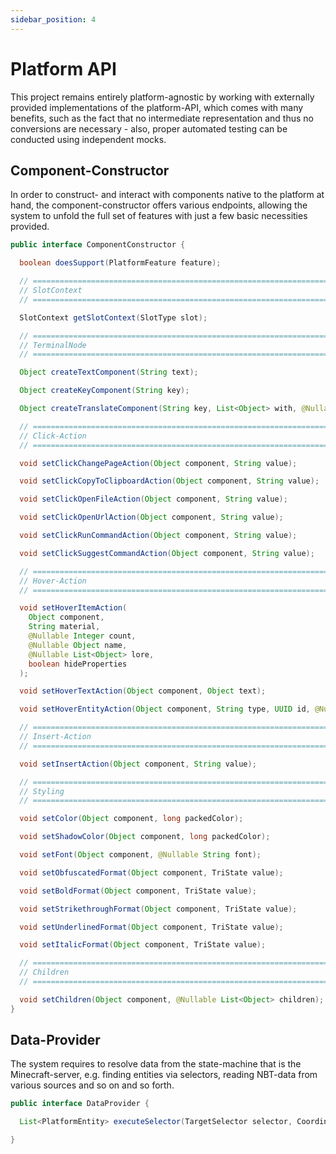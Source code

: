 ```yaml
---
sidebar_position: 4
---
```


# Platform API

This project remains entirely platform-agnostic by working with externally provided implementations of
the platform-API, which comes with many benefits, such as the fact that no intermediate representation
and thus no conversions are necessary - also, proper automated testing can be conducted using independent
mocks.

## Component-Constructor

In order to construct- and interact with components native to the platform at hand, the
component-constructor offers various endpoints, allowing the system to unfold the full
set of features with just a few basic necessities provided.

```java
public interface ComponentConstructor {

  boolean doesSupport(PlatformFeature feature);

  // ================================================================================
  // SlotContext
  // ================================================================================

  SlotContext getSlotContext(SlotType slot);

  // ================================================================================
  // TerminalNode
  // ================================================================================

  Object createTextComponent(String text);

  Object createKeyComponent(String key);

  Object createTranslateComponent(String key, List<Object> with, @Nullable String fallback);

  // ================================================================================
  // Click-Action
  // ================================================================================

  void setClickChangePageAction(Object component, String value);

  void setClickCopyToClipboardAction(Object component, String value);

  void setClickOpenFileAction(Object component, String value);

  void setClickOpenUrlAction(Object component, String value);

  void setClickRunCommandAction(Object component, String value);

  void setClickSuggestCommandAction(Object component, String value);

  // ================================================================================
  // Hover-Action
  // ================================================================================

  void setHoverItemAction(
    Object component,
    String material,
    @Nullable Integer count,
    @Nullable Object name,
    @Nullable List<Object> lore,
    boolean hideProperties
  );

  void setHoverTextAction(Object component, Object text);

  void setHoverEntityAction(Object component, String type, UUID id, @Nullable Object name);

  // ================================================================================
  // Insert-Action
  // ================================================================================

  void setInsertAction(Object component, String value);

  // ================================================================================
  // Styling
  // ================================================================================

  void setColor(Object component, long packedColor);

  void setShadowColor(Object component, long packedColor);

  void setFont(Object component, @Nullable String font);

  void setObfuscatedFormat(Object component, TriState value);

  void setBoldFormat(Object component, TriState value);

  void setStrikethroughFormat(Object component, TriState value);

  void setUnderlinedFormat(Object component, TriState value);

  void setItalicFormat(Object component, TriState value);

  // ================================================================================
  // Children
  // ================================================================================

  void setChildren(Object component, @Nullable List<Object> children);
}
```

## Data-Provider

The system requires to resolve data from the state-machine that is the Minecraft-server, e.g. finding entities via selectors, reading NBT-data from various sources and so on and so forth.

```java
public interface DataProvider {

  List<PlatformEntity> executeSelector(TargetSelector selector, Coordinates origin, @Nullable PlatformEntity self);

}
```